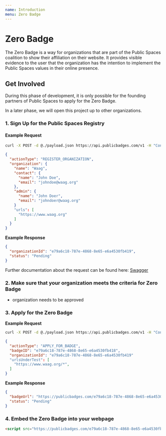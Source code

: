 ```yaml
---
name: Introduction
menu: Zero Badge
---
```


# Zero Badge

The Zero Badge is a way for organizations that are part of the Public
Spaces coalition to show their affiliation on their website. It provides
visible evidence to the user that the organization has the intention to
implement the Public Spaces values in their online presence.

## Get Involved

During this phase of development, it is only possible for the founding
partners of Public Spaces to apply for the Zero Badge.

In a later phase, we will open this project up to other organizations.

### 1. Sign Up for the Public Spaces Registry

#### Example Request

```bash
curl -X POST -d @./payload.json https://api.publicbadges.com/v1 -H "Content-Type: application/json"
```

```json
{
  "actionType": "REGISTER_ORGANIZATION",
  "organization": {
    "name": "Waag",
    "contact": {
      "name": "John Doe",
      "email": "johndoe@waag.org"
    },
    "admin": {
      "name": "John Doer",
      "email": "johndoer@waag.org"
    }
    "urls": [
      "https://www.waag.org"
    ]
  }
}
```

**Example Response**

```json
{
  "organizationId": "e79a6c18-787e-4868-8e65-e6a4530fb419",
  "status": "Pending"
}
```

Further documentation about the request can be found here: [Swagger](https://app.swaggerhub.com/apis/yeehaa123/PublicBadges/1.0.0#/Organization)

### 2. Make sure that your organization meets the criteria for Zero Badge

+ organization needs to be approved

### 3. Apply for the Zero Badge

**Example Request**

```bash
curl -X POST -d @./payload.json https://api.publicbadges.com/v1 -H "Content-Type: application/json"
```

```json
{
  "actionType": "APPLY_FOR_BADGE",
  "badgeID": "e79a6c18-787e-4868-8e65-e6a4530fb418",
  "organizationId": "e79a6c18-787e-4868-8e65-e6a4530fb419"
  "urlsUnderTest": [
    "https://www.waag.org/*",
  ]
}
```

**Example Response**

```json
{
  "badgeUrl": "https://publicbadges.com/e79a6c18-787e-4868-8e65-e6a4530fb419/zerobadge.js",
  "status": "Pending"
}
```

### 4. Embed the Zero Badge into your webpage

```html
<script src="https://publicbadges.com/e79a6c18-787e-4868-8e65-e6a4530fb419/zerobadge.js" async></script>
```